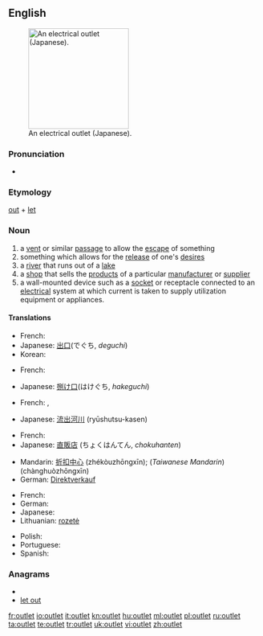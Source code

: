 {{wikipedia}}
==English==
[[Image:OutletGround.jpg|thumb|200px|right|An electrical outlet (Japanese).]]

===Pronunciation===
*{{audio|en-us-outlet.ogg|Audio (US)}}

===Etymology===
[[out]] + [[let]]

===Noun===
{{en-noun}}

# a [[vent]] or similar [[passage]] to allow the [[escape]] of something
# something which allows for the [[release]] of one's [[desire]]s
# a [[river]] that runs out of a [[lake]]
# a [[shop]] that sells the [[product]]s of a particular [[manufacturer]] or [[supplier]]
# a wall-mounted device such as a [[socket]] or receptacle connected to an [[electrical]] system at which current is taken to supply utilization equipment or appliances.

====Translations====
{{trans-top|vent}}
{{trans-mid}}
* French: {{t+|fr|issue|f}}
* Japanese: [[出口]](でぐち, ''deguchi'')
* Korean: {{t|ko|출구 (chulgu)|sc=Hang}}
{{trans-bottom}}

{{trans-top|release of desires}}
* French: {{t+|fr|exutoire|m}}
{{trans-mid}}
* Japanese: [[捌け口]](はけぐち, ''hakeguchi'')
{{trans-bottom}}

{{trans-top|river}}
* French: {{t+|fr|exutoire|m}}, {{t+|fr|dérivatif|m}}
{{trans-mid}}
* Japanese: [[流出河川]] (ryūshutsu-kasen)
{{trans-bottom}}

{{trans-top|shop}}
* French: {{t+|fr|magasin d’usine|m}}
* Japanese: [[直販店]] (ちょくはんてん, ''chokuhanten'')
{{trans-mid}}
* Mandarin: [[折扣中心]] (zhékòuzhōngxīn); (''Taiwanese Mandarin'') {{zh-ts|暢貨中心|畅货中心}} (chànghuòzhōngxīn)
* German: [[Direktverkauf]] {{m}}
{{trans-bottom}}

{{trans-top|wall-mounted socket}}
* French: {{t+|fr|prise de courant|f}}
* German: {{t|de|Steckdose|f}}
* Japanese: {{t+|ja|コンセント|tr=konsento}}
* Lithuanian: [[rozetė]] {{f}}
{{trans-mid}}
* Polish: {{t+|pl|gniazdko|n}}
* Portuguese: {{t+|pt|tomada|f}}
* Spanish: {{t-|es|enchufe|m}}
{{trans-bottom}}

===Anagrams===
* {{alphagram|elottu}}
* [[let out#English|let out]]

[[fr:outlet]]
[[io:outlet]]
[[it:outlet]]
[[kn:outlet]]
[[hu:outlet]]
[[ml:outlet]]
[[pl:outlet]]
[[ru:outlet]]
[[ta:outlet]]
[[te:outlet]]
[[tr:outlet]]
[[uk:outlet]]
[[vi:outlet]]
[[zh:outlet]]